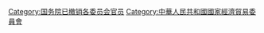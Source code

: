 [[Category:国务院已撤销各委员会官员|Category:国务院已撤销各委员会官员]]
[[Category:中華人民共和國國家經濟貿易委員會|Category:中華人民共和國國家經濟貿易委員會]]